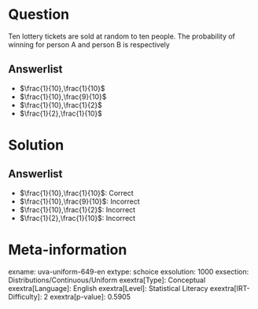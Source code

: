 Question
========

Ten lottery tickets are sold at random to ten people. The probability of winning for person A and person B is respectively

Answerlist
----------

* $\frac{1}{10},\frac{1}{10}$
* $\frac{1}{10},\frac{9}{10}$
* $\frac{1}{10},\frac{1}{2}$
* $\frac{1}{2},\frac{1}{10}$

Solution
========

Answerlist
----------

* $\frac{1}{10},\frac{1}{10}$: Correct
* $\frac{1}{10},\frac{9}{10}$: Incorrect
* $\frac{1}{10},\frac{1}{2}$: Incorrect
* $\frac{1}{2},\frac{1}{10}$: Incorrect

Meta-information
================
exname: uva-uniform-649-en
extype: schoice
exsolution: 1000
exsection: Distributions/Continuous/Uniform
exextra[Type]: Conceptual
exextra[Language]: English
exextra[Level]: Statistical Literacy
exextra[IRT-Difficulty]: 2
exextra[p-value]: 0.5905
